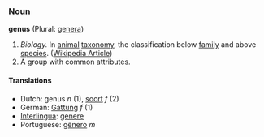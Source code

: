 === Noun ===
'''genus''' (Plural: [[genera]])

#''Biology.''  In [[animal]] [[taxonomy]], the classification below [[family]] and above [[species]].  ([[w:genus|Wikipedia Article]])
#A group with common attributes.

==== Translations ====
*Dutch: genus ''n'' (1), [[soort]] ''f'' (2)
*German: [[Gattung]] ''f'' (1)
*[[Interlingua]]: [[genere]]
*Portuguese: [[gênero]] ''m''
